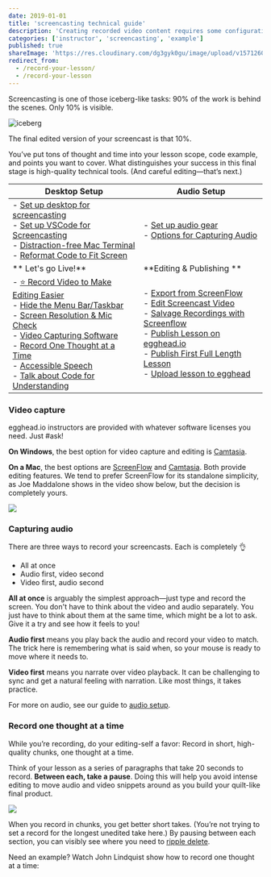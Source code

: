 ```yaml
---
date: 2019-01-01
title: 'screencasting technical guide'
description: 'Creating recorded video content requires some configuration and setup. This guide will show you how to set up your computer and example code.'
categories: ['instructor', 'screencasting', 'example']
published: true
shareImage: 'https://res.cloudinary.com/dg3gyk0gu/image/upload/v1571260698/og-image-assets/share_image_screencasting.png'
redirect_from:
  - /record-your-lesson/
  - /record-your-lesson
---
```


Screencasting is one of those iceberg-like tasks: 90% of the work is behind the scenes. Only 10% is visible.

![iceberg](./images/ch4_s3_iceberg.png)

The final edited version of your screencast is that 10%.

You’ve put tons of thought and time into your lesson scope, code example, and points you want to cover. What distinguishes your success in this final stage is high-quality technical tools. (And careful editing—that’s next.)

| **Desktop Setup** | **Audio Setup** |
|---|---|
|- [Set up desktop for screencasting](/instructor/screencasting/screen-setup) <br/> - [Set up VSCode for Screencasting](/instructor/screencasting/vscode) <br/> - [Distraction-free Mac Terminal](/instructor/screencasting/terminal/) <br/> - [Reformat Code to Fit Screen](https://egghead.io/lessons/egghead-reformat-code-to-fit-the-screen) | - [Set up audio gear](/instructor/screencasting/audio-equipment) <BR/> - [Options for Capturing Audio](#capturing-audio)|
|** Let's go Live!** | **Editing & Publishing **|
| - [⭐️ Record Video to Make Editing Easier](/instructor/screencasting/pre-editing) <br/> - [Hide the Menu Bar/Taskbar](/instructor/screencasting/hide-the-menu-bar-taskbar) <br/> - [Screen Resolution & Mic Check](https://egghead.io/lessons/tools-prepare-to-record-screen-resolution-and-mic-check) <br/> - [Video Capturing Software](#video-capture) <br/> - [Record One Thought at a Time](#record-one-thought-at-a-time) <br/> - [Accessible Speech](/instructor/style-guide/accessible-speech/) <br/> - [Talk about Code for Understanding](/instructor/style-guide/talking-about-code/) |  - [Export from ScreenFlow](/instructor/screencasting/export-screenflow) <br/> - [Edit Screencast Video](/instructor/screencasting/editing) <br/> - [Salvage Recordings with Screenflow](https://egghead.io/playlists/salvaging-recordings-with-screenflow-1402a37c) <br/> - [Publish Lesson on egghead.io](/instructor/style-guide/publishing-your-lesson/) <br/> - [Publish First Full Length Lesson](/instructor/getting-started/first-full-lesson/) <br/> - [Upload lesson to egghead](https://egghead.io/lesson_uploads/new)|


### Video capture

egghead.io instructors are provided with whatever software licenses you need. Just #ask!

**On Windows**, the best option for video capture and editing is [Camtasia](https://www.techsmith.com/video-editor.html).

**On a Mac**, the best options are [ScreenFlow](https://www.telestream.net/screenflow/) and [Camtasia](https://www.techsmith.com/video-editor.html). Both provide editing features. We tend to prefer ScreenFlow for its standalone simplicity, as Joe Maddalone shows in the video show below, but the decision is completely yours.

[![](./images/04-screencasting-tips-how-joe-eggheads.png)](https://www.youtube.com/watch?v=3nlJ_wP9dPE&&index=5&list=PL219naRJXQKbQJ60WxsuGfTFv7_fvna51)

### Capturing audio

There are three ways to record your screencasts. Each is completely 👌

- All at once
- Audio first, video second
- Video first, audio second

**All at once** is arguably the simplest approach—just type and record the screen. You don't have to think about the video and audio separately. You just have to think about them at the same time, which might be a lot to ask. Give it a try and see how it feels to you!

**Audio first** means you play back the audio and record your video to match. The trick here is remembering what is said when, so your mouse is ready to move where it needs to.

**Video first** means you narrate over video playback. It can be challenging to sync and get a natural feeling with narration. Like most things, it takes practice.

For more on audio, see our guide to [audio setup](/instructor/screencasting/audio-equipment).

### Record one thought at a time

While you’re recording, do your editing-self a favor: Record in short, high-quality chunks, one thought at a time.

Think of your lesson as a series of paragraphs that take 20 seconds to record. **Between each, take a pause**. Doing this will help you avoid intense editing to move audio and video snippets around as you build your quilt-like final product.

![](https://media.giphy.com/media/GJycRLp6zYGFq/giphy.gif)

When you record in chunks, you get better short takes. (You’re not trying to set a record for the longest unedited take here.) By pausing between each section, you can visibly see where you need to [ripple delete](/edit-your-lesson).

Need an example? Watch John Lindquist show how to record one thought at a time:

<ResponsiveEmbed src="https://egghead.io/lessons/tools-record-one-thought-at-a-time/embed" />
